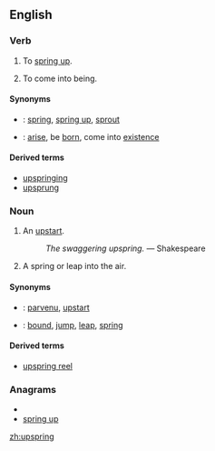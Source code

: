 {{webster}}
==English==
===Verb===
{{en-verb|upsprings|upspringing|upsprang|upsprung}}

#{{intransitive}} To [[spring up]].
#{{intransitive}} To come into being.

====Synonyms====
*{{italbrac|spring up}}: [[spring]], [[spring up]], [[sprout]]
*{{italbrac|come into being}}: [[arise]], be [[born]], come into [[existence]]

====Derived terms====
*[[upspringing]]<!--noun-->
*[[upsprung]]<!--adjective-->

===Noun===
{{en-noun}}

#{{context|obsolete}} An [[upstart]].
#:''The swaggering upspring.'' &mdash; Shakespeare
#A spring or leap into the air.

====Synonyms====
*{{italbrac|upstart}}: [[parvenu]], [[upstart]]
*{{italbrac|a spring or leap into the air}}: [[bound]], [[jump]], [[leap]], [[spring]]

====Derived terms====
*[[upspring reel]]<!--a type of dance; found in Shakespeare-->

===Anagrams===
* {{alphagram|ginpprsu}}
* [[spring up#English|spring up]]

[[zh:upspring]]